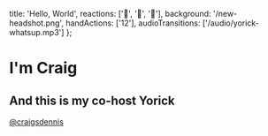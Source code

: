   title: 'Hello, World',
  reactions: ['🍅', '🧡', '👋'],
  background: '/new-headshot.png',
  handActions: ['12'],
  audioTransitions: ['/audio/yorick-whatsup.mp3']
};

# I'm Craig

## And this is my co-host Yorick

[@craigsdennis](https://x.com/craigsdennis)
